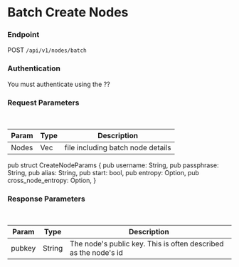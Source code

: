 # Batch Create Nodes



### Endpoint

POST `/api/v1/nodes/batch`

### Authentication

You must authenticate using the ??


### Request Parameters

<br/>

| Param | Type | Description |
| ----- | ---- | ----------- |
| Nodes | Vec<CreateNodeParams> | file including batch node details |

pub struct CreateNodeParams {
    pub username: String,
    pub passphrase: String,
    pub alias: String,
    pub start: bool,
    pub entropy: Option<String>,
    pub cross_node_entropy: Option<String>,
}


### Response Parameters

<br />

| Param | Type | Description |
| ----- | ---- | ----------- |
| pubkey | String | The node's public key.  This is often described as the node's id |

